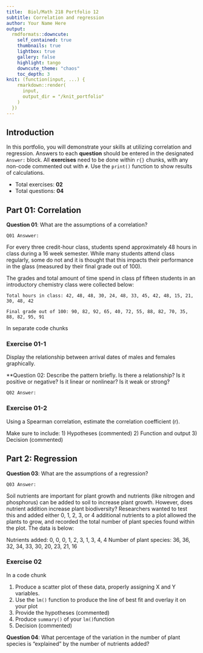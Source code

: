---
title:  Biol/Math 218 Portfolio 12
subtitle: Correlation and regression
author: Your Name Here
output:
  rmdformats::downcute:
    self_contained: true
    thumbnails: true
    lightbox: true
    gallery: false
    highlight: tango
    downcute_theme: "chaos"
    toc_depth: 3
knit: (function(input, ...) {
    rmarkdown::render(
      input,
      output_dir = "/knit_portfolio"
    )
  })
---

## Introduction 
In this portfolio, you will demonstrate your skills at utilizing correlation and regression.
Answers to each **question** should be entered in the 
designated `Answer:` block. All **exercises** need to be done within `r{}` chunks, with any 
non-code commented out with `#`. Use the `print()` function to show results of calculations.

- Total exercises: **02**
- Total questions: **04**


## Part 01: Correlation 

**Question 01**: What are the assumptions of a correlation?

`Q01 Answwer:`

For every three credit-hour class, students spend approximately 48 hours
in class during a 16 week semester. While many students attend class
regularly, some do not and it is thought that this impacts their
performance in the glass (measured by their final grade out of 100).

The grades and total amount of time spend in class pf fifteen students 
in an introductory chemistry class were collected below:

`Total hours in class: 42, 48, 48, 30, 24, 48, 33, 45, 42, 48, 15, 21, 30, 48, 42`

`Final grade out of 100: 90, 82, 92, 65, 40, 72, 55, 88, 82, 70, 35, 88, 82, 95, 91`

In separate code chunks

### Exercise 01-1
Display the relationship between arrival dates of males and females graphically.

**Question 02: Describe the pattern briefly. Is there a relationship? 
Is it positive or negative? Is it linear or nonlinear? Is it weak or strong?

`Q02 Answer:`

### Exercise 01-2
Using a Spearman correlation, estimate the correlation coefficient (r).

Make sure to include:
1) Hypotheses (commented)
2) Function and output
3) Decision (commented)

## Part 2: Regression

**Question 03**: What are the assumptions of a regression?

`Q03 Answer:`

Soil nutrients are important for plant growth and nutrients (like nitrogen and phosphorus) 
can be added to soil to increase plant growth. However, does nutrient
addition increase plant biodiversity? Researchers wanted to test this and
added either 0, 1, 2, 3, or 4 additional nutrients to a plot 
allowed the plants to grow, and recorded the total number of
plant species found within the plot. The data is below:

Nutrients added: 0, 0, 0, 1, 2, 3, 1, 3, 4, 4
Number of plant species: 36, 36, 32, 34, 33, 30, 20, 23, 21, 16

### Exercise 02
In a code chunk

1) Produce a scatter plot of these data, properly assigning X and Y variables.
2) Use the `lm()` function to produce the line of best fit and overlay it on 
your plot
4) Provide the hypotheses (commented)
3) Produce `summary()` of your `lm() `function
4) Decision (commented)

**Question 04**: What percentage of the variation in the number of plant species is 
"explained" by the number of nutrients added?








